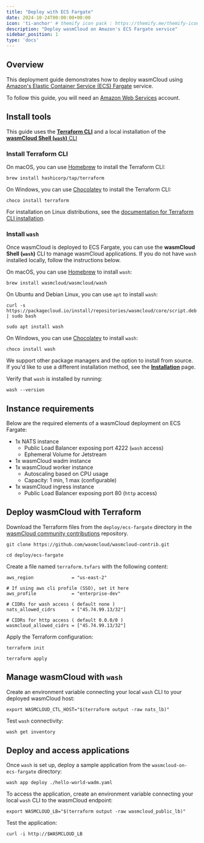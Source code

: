 ```yaml
---
title: "Deploy with ECS Fargate"
date: 2024-10-24T00:00:00+00:00
icon: 'ti-anchor' # themify icon pack : https://themify.me/themify-icons
description: "Deploy wasmCloud on Amazon's ECS Fargate service"
sidebar_position: 1
type: 'docs'
---
```


## Overview

This deployment guide demonstrates how to deploy wasmCloud using [Amazon's Elastic Container Service (ECS) Fargate](https://docs.aws.amazon.com/AmazonECS/latest/developerguide/AWS_Fargate.html) service. 

To follow this guide, you will need an [Amazon Web Services](https://aws.amazon.com/) account.

## Install tools

This guide uses the [**Terraform CLI**](https://developer.hashicorp.com/terraform/tutorials/aws-get-started/install-cli) and a local installation of the [**wasmCloud Shell (`wash`)** CLI](/docs/installation.mdx)

### Install Terraform CLI

On macOS, you can use [Homebrew](https://brew.sh/) to install the Terraform CLI:

```shell
brew install hashicorp/tap/terraform
```

On Windows, you can use [Chocolatey](https://chocolatey.org/) to install the Terraform CLI:

```shell
choco install terraform
```

For installation on Linux distributions, see the [documentation for Terraform CLI installation](https://developer.hashicorp.com/terraform/tutorials/aws-get-started/install-cli).

### Install `wash`

Once wasmCloud is deployed to ECS Fargate, you can use the **wasmCloud Shell (`wash`)** CLI to manage wasmCloud applications. If you do not have `wash` installed locally, follow the instructions below.

On macOS, you can use [Homebrew](https://brew.sh/) to install `wash`:

```shell
brew install wasmcloud/wasmcloud/wash
```

On Ubuntu and Debian Linux, you can use `apt` to install `wash`:

```shell
curl -s https://packagecloud.io/install/repositories/wasmcloud/core/script.deb.sh | sudo bash
```

```shell
sudo apt install wash
```

On Windows, you can use [Chocolatey](https://chocolatey.org/) to install `wash`:

```shell
choco install wash
```

We support other package managers and the option to install from source. If you'd like to use a different installation method, see the [**Installation**](/docs/installation) page.

Verify that `wash` is installed by running:

```shell
wash --version
```

## Instance requirements

Below are the required elements of a wasmCloud deployment on ECS Fargate:

- 1x NATS instance
  - Public Load Balancer exposing port 4222 (`wash` access)
  - Ephemeral Volume for Jetstream
- 1x wasmCloud wadm instance
- 1x wasmCloud worker instance
  - Autoscaling based on CPU usage
  - Capacity: 1 min, 1 max (configurable)
- 1x wasmCloud ingress instance
  - Public Load Balancer exposing port 80 (`http` access)

## Deploy wasmCloud with Terraform

Download the Terraform files from the `deploy/ecs-fargate` directory in the [wasmCloud community contributions](https://github.com/wasmCloud/wasmCloud-contrib) repository. 

```shell
git clone https://github.com/wasmcloud/wasmcloud-contrib.git
```
```shell
cd deploy/ecs-fargate
```

Create a file named `terraform.tvfars` with the following content:

```hcl
aws_region              = "us-east-2"

# If using aws cli profile (SSO), set it here
aws_profile             = "enterprise-dev"

# CIDRs for wash access ( default none )
nats_allowed_cidrs      = ["45.74.99.13/32"]

# CIDRs for http access ( default 0.0.0/0 )
wasmcloud_allowed_cidrs = ["45.74.99.13/32"]
```

Apply the Terraform configuration:

```shell
terraform init
```
```shell
terraform apply
```

## Manage wasmCloud with `wash`

Create an environment variable connecting your local `wash` CLI to your deployed wasmCloud host:

```shell
export WASMCLOUD_CTL_HOST="$(terraform output -raw nats_lb)"
```
Test `wash` connectivity:

```shell
wash get inventory
```

## Deploy and access applications

Once `wash` is set up, deploy a sample application from the `wasmcloud-on-ecs-fargate` directory:

```shell
wash app deploy ./hello-world-wadm.yaml
```

To access the application, create an environment variable connecting your local `wash` CLI to the wasmCloud endpoint:

```shell
export WASMCLOUD_LB="$(terraform output -raw wasmcloud_public_lb)"
```
Test the application:

```shell
curl -i http://$WASMCLOUD_LB
```
